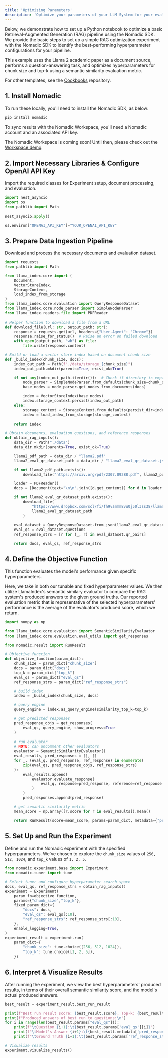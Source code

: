 ```yaml
---
title: 'Optimizing Parameters'
description: 'Optimize your parameters of your LLM System for your evaluation metrics'
---
```


Below, we demonstrate how to set up a Python notebook to optimize a basic Retrieval-Augmented Generation (RAG) pipeline using the Nomadic SDK. We provide the basic steps to set up a simple RAG optimization experiment with the Nomadic SDK to identify the best-performing hyperparameter configurations for your pipeline.

This example uses the Llama 2 academic paper as a document source, performs a question-answering task, and optimizes hyperparameters for chunk size and top-k using a semantic similarity evaluation metric.

For other templates, see the [Cookbooks](https://docs.nomadicml.com/get-started/cookbooks) repository.

## 1. Install Nomadic

To run these locally, you'll need to install the Nomadic SDK, as below:
```bash
pip install nomadic
``` 

To sync results with the Nomadic Workspace, you'll need a Nomadic account and an associated API key.

<Note> The Nomadic Workspace is coming soon! Until then, please check out the [Workspace demo](https://demo.nomadicml.com). </Note>


## 2. Import Necessary Libraries & Configure OpenAI API Key
Import the required classes for Experiment setup, document processing, and evaluation.

```python
import nest_asyncio
import os
from pathlib import Path

nest_asyncio.apply()

os.environ["OPENAI_API_KEY"]="YOUR_OPENAI_API_KEY"
```

## 3. Prepare Data Ingestion Pipeline
Download and process the necessary documents and evaluation dataset.

```python
import requests
from pathlib import Path

from llama_index.core import (
    Document,
    VectorStoreIndex,
    StorageContext,
    load_index_from_storage
)
from llama_index.core.evaluation import QueryResponseDataset
from llama_index.core.node_parser import SimpleNodeParser
from llama_index.readers.file import PDFReader

# Helper function to download a file from a URL
def download_file(url: str, output_path: str):
    response = requests.get(url, headers={"User-Agent": "Chrome"})
    response.raise_for_status()  # Raise an error on failed download
    with open(output_path, "wb") as file:
        file.write(response.content)

# Build or load a vector store index based on document chunk size
def _build_index(chunk_size, docs):
    index_out_path = Path(f"./data/storage_{chunk_size}")
    index_out_path.mkdir(parents=True, exist_ok=True)

    if not any(index_out_path.iterdir()):  # Check if directory is empty
        node_parser = SimpleNodeParser.from_defaults(chunk_size=chunk_size)
        base_nodes = node_parser.get_nodes_from_documents(docs)

        index = VectorStoreIndex(base_nodes)
        index.storage_context.persist(index_out_path)
    else:
        storage_context = StorageContext.from_defaults(persist_dir=index_out_path)
        index = load_index_from_storage(storage_context)

    return index

# Obtain documents, evaluation questions, and reference responses
def obtain_rag_inputs():
    data_dir = Path("./data")
    data_dir.mkdir(parents=True, exist_ok=True)

    llama2_pdf_path = data_dir / "llama2.pdf"
    llama2_eval_qr_dataset_path = data_dir / "llama2_eval_qr_dataset.json"

    if not llama2_pdf_path.exists():
        download_file("https://arxiv.org/pdf/2307.09288.pdf", llama2_pdf_path)

    loader = PDFReader()
    docs = [Document(text="\n\n".join([d.get_content() for d in loader.load_data(file=llama2_pdf_path)]))]

    if not llama2_eval_qr_dataset_path.exists():
        download_file(
            "https://www.dropbox.com/scl/fi/fh9vsmmm8vu0j50l3ss38/llama2_eval_qr_dataset.json?rlkey=kkoaez7aqeb4z25gzc06ak6kb&dl=1",
            llama2_eval_qr_dataset_path
        )

    eval_dataset = QueryResponseDataset.from_json(llama2_eval_qr_dataset_path)
    eval_qs = eval_dataset.questions
    ref_response_strs = [r for (_, r) in eval_dataset.qr_pairs]

    return docs, eval_qs, ref_response_strs
```

## 4. Define the Objective Function
This function evaluates the model's performance given specific hyperparameters.

Here, we take in both our tunable and fixed hyperparameter values. We then utilize LlamaIndex's semantic similary evaluator to compare the RAG system's produced answers to the given ground truths. Our reported evaluation metric that is representative of the selected hyperparameters' performance is the average of the evaluator's produced score, which we return.

```python
import numpy as np

from llama_index.core.evaluation import SemanticSimilarityEvaluator
from llama_index.core.evaluation.eval_utils import get_responses

from nomadic.result import RunResult

# Objective function
def objective_function(param_dict):
    chunk_size = param_dict["chunk_size"]
    docs = param_dict["docs"]
    top_k = param_dict["top_k"]
    eval_qs = param_dict["eval_qs"]
    ref_response_strs = param_dict["ref_response_strs"]

    # build index
    index = _build_index(chunk_size, docs)

    # query engine
    query_engine = index.as_query_engine(similarity_top_k=top_k)

    # get predicted responses
    pred_response_objs = get_responses(
        eval_qs, query_engine, show_progress=True
    )

    # run evaluator
    # NOTE: can uncomment other evaluators
    evaluator = SemanticSimilarityEvaluator()
    eval_results, pred_responses = [], []
    for _, (eval_q, pred_response, ref_response) in enumerate(
        zip(eval_qs, pred_response_objs, ref_response_strs)
    ):
        eval_results.append(
            evaluator.evaluate_response(
                eval_q, response=pred_response, reference=ref_response
            )
        )
        pred_responses.append(pred_response)

    # get semantic similarity metric
    mean_score = np.array([r.score for r in eval_results]).mean()

    return RunResult(score=mean_score, params=param_dict, metadata={"pred_responses": pred_responses})
```

## 5. Set Up and Run the Experiment
Define and run the Nomadic experiment with the specified hyperparameters. We've chosen to explore the `chunk_size` values of `256, 512, 1024`, and `top_k` values of `1, 2, 5`.

```python
from nomadic.experiment.base import Experiment
from nomadic.tuner import tune

# Select tuner and configure hyperparameter search space
docs, eval_qs, ref_response_strs = obtain_rag_inputs()
experiment = Experiment(
    param_fn=objective_function,
    params={"chunk_size","top_k"},
    fixed_param_dict={
        "docs": docs,
        "eval_qs": eval_qs[:10],
        "ref_response_strs": ref_response_strs[:10],
    },
    enable_logging=True,
)
experiment_result = experiment.run(
    param_dict={
        "chunk_size": tune.choice([256, 512, 1024]),
        "top_k": tune.choice([1, 2, 5]),
    })
```

## 6. Interpret & Visualize Results
After running the experiment, we view the best hyperparameters' produced results, in terms of their overall semantic similarity score, and the model's actual produced answers.

```python
best_result = experiment_result.best_run_result

print(f"Best run result score: {best_result.score}, Top-k: {best_result.params['top_k']}, Chunk Size: {best_result.params['chunk_size']}\n")
print(f"Produced answers of best run to questions:\n")
for i in range(len(best_result.params["eval_qs"])):
    print(f"\tQuestion {i+1}:\t{best_result.params['eval_qs'][i]}")
    print(f"\tModel's Answer {i+1}:\t{best_result.metadata['pred_responses'][i]['response']}")
    print(f"\tGround Truth {i+1}:\t{best_result.params['ref_response_strs'][i]}\n")

# Visualize results
experiment.visualize_results()
```
